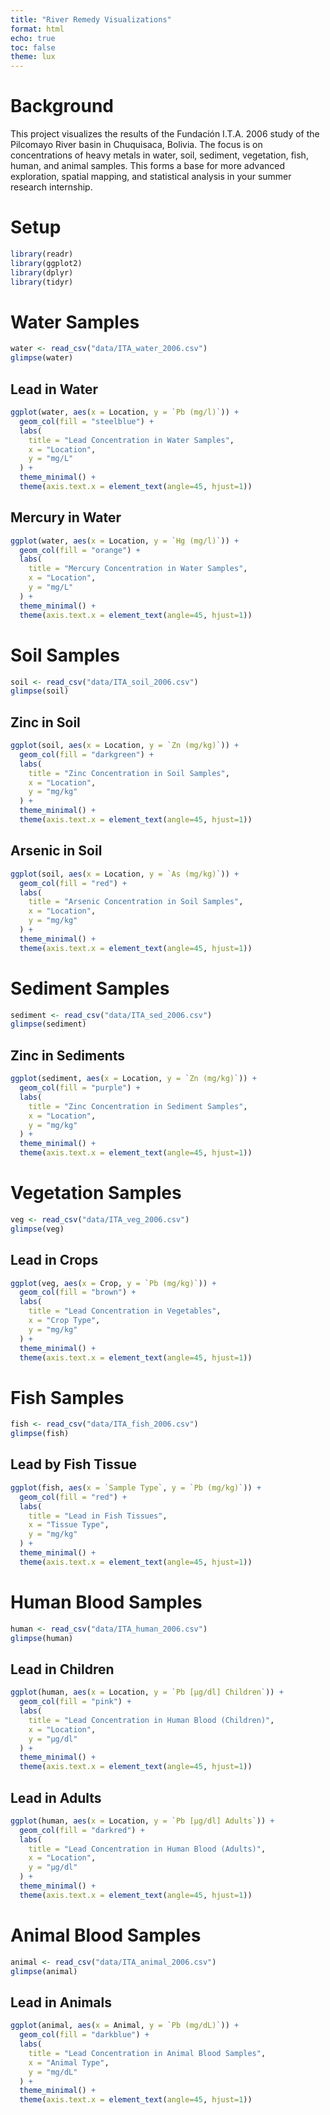 ```yaml
---
title: "River Remedy Visualizations"
format: html
echo: true
toc: false
theme: lux
---
```


# Background

This project visualizes the results of the Fundación I.T.A. 2006 study of the Pilcomayo River basin in Chuquisaca, Bolivia. The focus is on concentrations of heavy metals in water, soil, sediment, vegetation, fish, human, and animal samples. This forms a base for more advanced exploration, spatial mapping, and statistical analysis in your summer research internship.

# Setup

```r
library(readr)
library(ggplot2)
library(dplyr)
library(tidyr)
```

# Water Samples

```r
water <- read_csv("data/ITA_water_2006.csv")
glimpse(water)
```

## Lead in Water

```r
ggplot(water, aes(x = Location, y = `Pb (mg/l)`)) +
  geom_col(fill = "steelblue") +
  labs(
    title = "Lead Concentration in Water Samples",
    x = "Location",
    y = "mg/L"
  ) +
  theme_minimal() +
  theme(axis.text.x = element_text(angle=45, hjust=1))
```

## Mercury in Water

```r
ggplot(water, aes(x = Location, y = `Hg (mg/l)`)) +
  geom_col(fill = "orange") +
  labs(
    title = "Mercury Concentration in Water Samples",
    x = "Location",
    y = "mg/L"
  ) +
  theme_minimal() +
  theme(axis.text.x = element_text(angle=45, hjust=1))
```

# Soil Samples

```r
soil <- read_csv("data/ITA_soil_2006.csv")
glimpse(soil)
```

## Zinc in Soil

```r
ggplot(soil, aes(x = Location, y = `Zn (mg/kg)`)) +
  geom_col(fill = "darkgreen") +
  labs(
    title = "Zinc Concentration in Soil Samples",
    x = "Location",
    y = "mg/kg"
  ) +
  theme_minimal() +
  theme(axis.text.x = element_text(angle=45, hjust=1))
```

## Arsenic in Soil

```r
ggplot(soil, aes(x = Location, y = `As (mg/kg)`)) +
  geom_col(fill = "red") +
  labs(
    title = "Arsenic Concentration in Soil Samples",
    x = "Location",
    y = "mg/kg"
  ) +
  theme_minimal() +
  theme(axis.text.x = element_text(angle=45, hjust=1))
```

# Sediment Samples

```r
sediment <- read_csv("data/ITA_sed_2006.csv")
glimpse(sediment)
```

## Zinc in Sediments

```r
ggplot(sediment, aes(x = Location, y = `Zn (mg/kg)`)) +
  geom_col(fill = "purple") +
  labs(
    title = "Zinc Concentration in Sediment Samples",
    x = "Location",
    y = "mg/kg"
  ) +
  theme_minimal() +
  theme(axis.text.x = element_text(angle=45, hjust=1))
```

# Vegetation Samples

```r
veg <- read_csv("data/ITA_veg_2006.csv")
glimpse(veg)
```

## Lead in Crops

```r
ggplot(veg, aes(x = Crop, y = `Pb (mg/kg)`)) +
  geom_col(fill = "brown") +
  labs(
    title = "Lead Concentration in Vegetables",
    x = "Crop Type",
    y = "mg/kg"
  ) +
  theme_minimal() +
  theme(axis.text.x = element_text(angle=45, hjust=1))
```

# Fish Samples

```r
fish <- read_csv("data/ITA_fish_2006.csv")
glimpse(fish)
```

## Lead by Fish Tissue

```r
ggplot(fish, aes(x = `Sample Type`, y = `Pb (mg/kg)`)) +
  geom_col(fill = "red") +
  labs(
    title = "Lead in Fish Tissues",
    x = "Tissue Type",
    y = "mg/kg"
  ) +
  theme_minimal() +
  theme(axis.text.x = element_text(angle=45, hjust=1))
```

# Human Blood Samples

```r
human <- read_csv("data/ITA_human_2006.csv")
glimpse(human)
```

## Lead in Children

```r
ggplot(human, aes(x = Location, y = `Pb [µg/dl] Children`)) +
  geom_col(fill = "pink") +
  labs(
    title = "Lead Concentration in Human Blood (Children)",
    x = "Location",
    y = "µg/dl"
  ) +
  theme_minimal() +
  theme(axis.text.x = element_text(angle=45, hjust=1))
```

## Lead in Adults

```r
ggplot(human, aes(x = Location, y = `Pb [µg/dl] Adults`)) +
  geom_col(fill = "darkred") +
  labs(
    title = "Lead Concentration in Human Blood (Adults)",
    x = "Location",
    y = "µg/dl"
  ) +
  theme_minimal() +
  theme(axis.text.x = element_text(angle=45, hjust=1))
```

# Animal Blood Samples

```r
animal <- read_csv("data/ITA_animal_2006.csv")
glimpse(animal)
```

## Lead in Animals

```r
ggplot(animal, aes(x = Animal, y = `Pb (mg/dL)`)) +
  geom_col(fill = "darkblue") +
  labs(
    title = "Lead Concentration in Animal Blood Samples",
    x = "Animal Type",
    y = "mg/dL"
  ) +
  theme_minimal() +
  theme(axis.text.x = element_text(angle=45, hjust=1))
```
